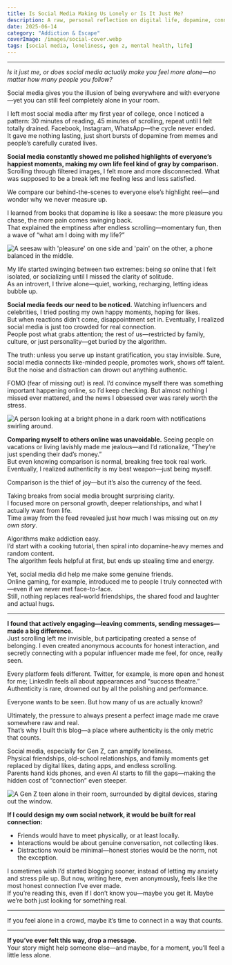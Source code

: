 ```yaml
---
title: Is Social Media Making Us Lonely or Is It Just Me?
description: A raw, personal reflection on digital life, dopamine, connection, and the honest impact of social platforms on loneliness.
date: 2025-06-14
category: "Addiction & Escape"
coverImage: /images/social-cover.webp
tags: [social media, loneliness, gen z, mental health, life]
---
```



---

*Is it just me, or does social media actually make you feel more alone—no matter how many people you follow?*

<Quote>
Social media gives you the illusion of being everywhere and with everyone—yet you can still feel completely alone in your room.
</Quote>

I left most social media after my first year of college, once I noticed a pattern: 30 minutes of reading, 45 minutes of scrolling, repeat until I felt totally drained. Facebook, Instagram, WhatsApp—the cycle never ended.  
It gave me nothing lasting, just short bursts of dopamine from memes and people’s carefully curated lives.

**Social media constantly showed me polished highlights of everyone’s happiest moments, making my own life feel kind of gray by comparison.** Scrolling through filtered images, I felt more and more disconnected. What was supposed to be a break left me feeling less and less satisfied.

<Quote>
We compare our behind-the-scenes to everyone else’s highlight reel—and wonder why we never measure up.
</Quote>

I learned from books that dopamine is like a seesaw: the more pleasure you chase, the more pain comes swinging back.  
That explained the emptiness after endless scrolling—momentary fun, then a wave of “what am I doing with my life?”

<Image
  src="/images/phone-seesaw.webp"
  alt="A seesaw with 'pleasure' on one side and 'pain' on the other, a phone balanced in the middle."
  width={800}
  height={350}
  className="rounded-xl my-6 mx-auto"
/>

My life started swinging between two extremes: being *so* online that I felt isolated, or socializing until I missed the clarity of solitude.  
As an introvert, I thrive alone—quiet, working, recharging, letting ideas bubble up.

**Social media feeds our need to be noticed.** Watching influencers and celebrities, I tried posting my own happy moments, hoping for likes.  
But when reactions didn’t come, disappointment set in. Eventually, I realized social media is just too crowded for real connection.  
People post what grabs attention; the rest of us—restricted by family, culture, or just personality—get buried by the algorithm.

The truth: unless you serve up instant gratification, you stay invisible. Sure, social media connects like-minded people, promotes work, shows off talent. But the noise and distraction can drown out anything authentic.

FOMO (fear of missing out) is real. I’d convince myself there was something important happening online, so I’d keep checking. But almost nothing I missed ever mattered, and the news I obsessed over was rarely worth the stress.

<Image
  src="/images/alone-feed.webp"
  alt="A person looking at a bright phone in a dark room with notifications swirling around."
  width={780}
  height={360}
  className="rounded-lg my-6 mx-auto"
/>

**Comparing myself to others online was unavoidable.** Seeing people on vacations or living lavishly made me jealous—and I’d rationalize, “They’re just spending their dad’s money.”  
But even knowing comparison is normal, breaking free took real work. Eventually, I realized authenticity is my best weapon—just being myself.

<Quote>
Comparison is the thief of joy—but it’s also the currency of the feed.
</Quote>

Taking breaks from social media brought surprising clarity.  
I focused more on personal growth, deeper relationships, and what I actually want from life.  
Time away from the feed revealed just how much I was missing out on *my own story*.

Algorithms make addiction easy.  
I’d start with a cooking tutorial, then spiral into dopamine-heavy memes and random content.  
The algorithm feels helpful at first, but ends up stealing time and energy.

Yet, social media did help me make some genuine friends.  
Online gaming, for example, introduced me to people I truly connected with—even if we never met face-to-face.  
Still, nothing replaces real-world friendships, the shared food and laughter and actual hugs.

---

**I found that actively engaging—leaving comments, sending messages—made a big difference.**  
Just scrolling left me invisible, but participating created a sense of belonging. I even created anonymous accounts for honest interaction, and secretly connecting with a popular influencer made me feel, for once, really seen.

Every platform feels different. Twitter, for example, is more open and honest for me; LinkedIn feels all about appearances and “success theatre.” Authenticity is rare, drowned out by all the polishing and performance.

<Quote>
Everyone wants to be seen. But how many of us are actually known?
</Quote>

Ultimately, the pressure to always present a perfect image made me crave somewhere raw and real.  
That’s why I built this blog—a place where authenticity is the only metric that counts.

Social media, especially for Gen Z, can amplify loneliness.  
Physical friendships, old-school relationships, and family moments get replaced by digital likes, dating apps, and endless scrolling.  
Parents hand kids phones, and even AI starts to fill the gaps—making the hidden cost of “connection” even steeper.

<Image
  src="/images/genz-alone.webp"
  alt="A Gen Z teen alone in their room, surrounded by digital devices, staring out the window."
  width={780}
  height={370}
  className="rounded-lg my-6 mx-auto"
/>

**If I could design my own social network, it would be built for real connection:**  
- Friends would have to meet physically, or at least locally.
- Interactions would be about genuine conversation, not collecting likes.
- Distractions would be minimal—honest stories would be the norm, not the exception.

I sometimes wish I’d started blogging sooner, instead of letting my anxiety and stress pile up. But now, writing here, even anonymously, feels like the most honest connection I’ve ever made.  
If you’re reading this, even if I don’t know you—maybe you get it. Maybe we’re both just looking for something real.

---

<Quote>
If you feel alone in a crowd, maybe it’s time to connect in a way that counts.
</Quote>

---

**If you’ve ever felt this way, drop a message.**  
Your story might help someone else—and maybe, for a moment, you’ll feel a little less alone.


